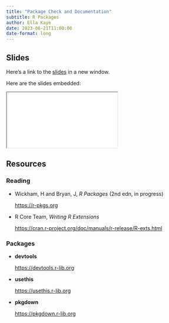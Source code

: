 ```yaml
---
title: "Package Check and Documentation"
subtitle: R Packages
author: Ella Kaye
date: 2023-06-21T11:00:00
date-format: long
---
```


## Slides

Here's a link to the [slides](/slides/10-check-package-documentation/index.qmd){target="_blank"} in a new window. 

Here are the slides embedded:

<iframe class="slide-deck ar3x2" src="/slides/10-check-package-documentation/index.html" title="10-check-package-documentation slides">
</iframe>

## Resources

### Reading

- Wickham, H and Bryan, J, _R Packages_ (2nd edn, in progress)

  <https://r-pkgs.org>

- R Core Team, _Writing R Extensions_

  <https://cran.r-project.org/doc/manuals/r-release/R-exts.html>


### Packages

- **devtools**

  <https://devtools.r-lib.org>
  
- **usethis**

  <https://usethis.r-lib.org>
  
- **pkgdown**

  <https://pkgdown.r-lib.org>
